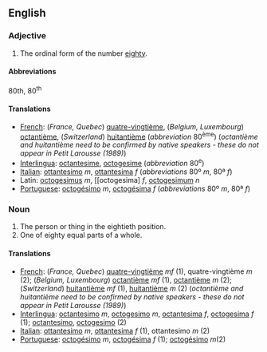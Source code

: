 ==English==

===Adjective===

# The ordinal form of the number [[eighty]].

====Abbreviations====
80th, 80<sup>th</sup>

====Translations====

*[[French]]: (''France, Quebec'') [[quatre-vingtième]], (''Belgium, Luxembourg'') [[octantième]], (''Switzerland'') [[huitantième]] (''abbreviation'' 80<sup>ème</sup>) (''octantième and huitantième need to be confirmed by native speakers - these do not appear in Petit Larousse (1989)'')
*[[Interlingua]]: [[octantesime]], [[octogesime]] (''abbreviation'' 80<sup>e</sup>)
*[[Italian]]: [[ottantesimo]] ''m'', [[ottantesima]] ''f'' (''abbreviations'' 80º ''m'', 80ª ''f'')
*Latin: [[octogesimus]] ''m'', [[octogesima] ''f'', [[octogesimum]] ''n''
*[[Portuguese]]: [[octogésimo]] ''m'', [[octogésima]] ''f'' (''abbreviations'' 80º ''m'', 80ª ''f'')

===Noun===

#The person or thing in the eightieth position.
#One of eighty equal parts of a whole.

====Translations====

*[[French]]: (''France, Quebec'') [[quatre-vingtième]]  ''mf'' (1), quatre-vingtième ''m'' (2);  (''Belgium, Luxembourg'') [[octantième]] ''mf'' (1),  [[octantième]] ''m'' (2); (''Switzerland'') [[huitantième]] ''mf'' (1), [[huitantième]] ''m'' (2) (''octantième and huitantième need to be confirmed by native speakers - these do not appear in Petit Larousse (1989)'')
*[[Interlingua]]: [[octantesimo]] ''m'', [[octogesimo]] ''m'', [[octantesima]] ''f'', [[octogesima]] ''f'' (1); [[octantesimo]], [[octogesimo]] (2)
*[[Italian]]: [[ottantesimo]] ''m'', [[ottantesima]] ''f'' (1), ottantesimo ''m'' (2)
*[[Portuguese]]: [[octogésimo]] ''m'', [[octogésima]] ''f'' (1); [[octogésimo]] ''m''(2)